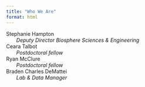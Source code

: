 ```yaml
---
title: "Who We Are"
format: html
---
```


| Stephanie Hampton
|        *Deputy Director Biosphere Sciences & Engineering*

| Ceara Talbot
|        *Postdoctoral fellow*

| Ryan McClure
|        *Postdoctoral fellow*

| Braden Charles DeMattei
|        *Lab & Data Manager*

